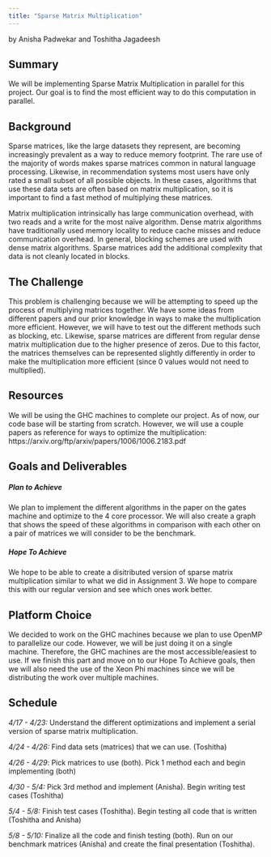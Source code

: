 ```yaml
---
title: "Sparse Matrix Multiplication"
---
```


by Anisha Padwekar and Toshitha Jagadeesh

## Summary
We will be implementing Sparse Matrix Multiplication in parallel for this project. Our goal is to find the most efficient way to do this computation in parallel.

## Background
Sparse matrices, like the large datasets they represent, are becoming increasingly prevalent as a way to reduce memory footprint. The rare use of the majority of words makes sparse matrices common in natural language processing. Likewise, in recommendation systems most users have only rated a small subset of all possible objects. In these cases, algorithms that use these data sets are often based on matrix multiplication, so it is important to find a fast method of multiplying these matrices.

Matrix multiplication intrinsically has large communication overhead, with two reads and a write for the most naïve algorithm. Dense matrix algorithms have traditionally used memory locality to reduce cache misses and reduce communication overhead. In general, blocking schemes are used with dense matrix algorithms. Sparse matrices add the additional complexity that data is not cleanly located in blocks.


## The Challenge
This problem is challenging because we will be attempting to speed up the process of multiplying matrices together. We have some ideas from different papers and our prior knowledge in ways to make the multiplication more efficient. However, we will have to test out the different methods such as blocking, etc. Likewise, sparse matrices are different from regular dense matrix multiplication due to the higher presence of zeros. Due to this factor, the matrices themselves can be represented slightly differently in order to make the multiplication more efficient (since 0 values would not need to multiplied).


## Resources
We will be using the GHC machines to complete our project. As of now, our code base will be starting from scratch. However, we will use a couple papers as reference for ways to optimize the multiplication: 
https://arxiv.org/ftp/arxiv/papers/1006/1006.2183.pdf


## Goals and Deliverables

##### *Plan to Achieve*
We plan to implement the different algorithms in the paper on the gates machine and optimize to the 4 core processor. We will also create a graph that shows the speed of these algorithms in comparison with each other on a pair of matrices we will consider to be the benchmark.

##### *Hope To Achieve*
We hope to be able to create a disitributed version of sparse matrix multiplication similar to what we did in Assignment 3. We hope to compare this with our regular version and see which ones work better.


## Platform Choice
We decided to work on the GHC machines because we plan to use OpenMP to parallelize our code. However, we will be just doing it on a single machine. Therefore, the GHC machines are the most accessible/easiest to use. If we finish this part and move on to our Hope To Achieve goals, then we will also need the use of the Xeon Phi machines since we will be distributing the work over multiple machines.

## Schedule
*4/17 - 4/23:* Understand the different optimizations and implement a serial version of sparse matrix multiplication.

*4/24 - 4/26:* Find data sets (matrices) that we can use. (Toshitha) 

*4/26 - 4/29*: Pick matrices to use (both). Pick 1 method each and begin implementing (both)

*4/30 - 5/4:* Pick 3rd method and implement (Anisha). Begin writing test cases (Toshitha)

*5/4 - 5/8:* Finish test cases (Toshitha). Begin testing all code that is written (Toshitha and Anisha)

*5/8 - 5/10:* Finalize all the code and finish testing (both). Run on our benchmark matrices (Anisha) and create the final presentation (Toshitha).

